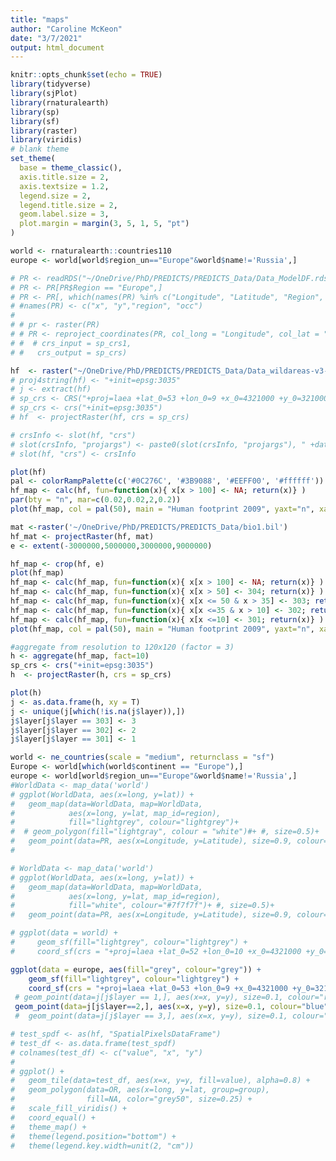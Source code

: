 ```yaml
---
title: "maps"
author: "Caroline McKeon"
date: "3/7/2021"
output: html_document
---
```


```r
knitr::opts_chunk$set(echo = TRUE)
library(tidyverse)
library(sjPlot)
library(rnaturalearth)
library(sp)
library(sf)
library(raster)
library(viridis)
# blank theme
set_theme(
  base = theme_classic(),
  axis.title.size = 2,
  axis.textsize = 1.2,
  legend.size = 2,
  legend.title.size = 2,
  geom.label.size = 3,
  plot.margin = margin(3, 5, 1, 5, "pt")
)
```



```r
world <- rnaturalearth::countries110
europe <- world[world$region_un=="Europe"&world$name!='Russia',]
```

```r
# PR <- readRDS("~/OneDrive/PhD/PREDICTS/PREDICTS_Data/Data_ModelDF.rds")
# PR <- PR[PR$Region == "Europe",]
# PR <- PR[, which(names(PR) %in% c("Longitude", "Latitude", "Region", "Diversity_metric"))]
# #names(PR) <- c("x", "y","region", "occ")
# 
# # pr <- raster(PR)
# # PR <- reproject_coordinates(PR, col_long = "Longitude", col_lat = "Latitude",
# #  # crs_input = sp_crs1, 
# #   crs_output = sp_crs)

hf  <- raster("~/OneDrive/PhD/PREDICTS/PREDICTS_Data/Data_wildareas-v3-2009-human-footprint-geotiff/wildareas-v3-2009-human-footprint.tif")
# proj4string(hf) <- "+init=epsg:3035"
# j <- extract(hf)
# sp_crs <- CRS("+proj=laea +lat_0=53 +lon_0=9 +x_0=4321000 +y_0=3210000 +ellps=GRS80 +no_defs ")
# sp_crs <- crs("+init=epsg:3035")
# hf  <- projectRaster(hf, crs = sp_crs)

# crsInfo <- slot(hf, "crs")
# slot(crsInfo, "projargs") <- paste0(slot(crsInfo, "projargs"), " +datum=GRS80")
# slot(hf, "crs") <- crsInfo

plot(hf)
pal <- colorRampPalette(c('#0C276C', '#3B9088', '#EEFF00', '#ffffff'))
hf_map <- calc(hf, fun=function(x){ x[x > 100] <- NA; return(x)} )
par(bty = "n", mar=c(0.02,0.02,2,0.2))
plot(hf_map, col = pal(50), main = "Human footprint 2009", yaxt="n", xaxt="n")

```

```r
mat <-raster('~/OneDrive/PhD/PREDICTS/PREDICTS_Data/bio1.bil')
hf_mat <- projectRaster(hf, mat)
e <- extent(-3000000,5000000,3000000,9000000)

hf_map <- crop(hf, e)
plot(hf_map)
hf_map <- calc(hf_map, fun=function(x){ x[x > 100] <- NA; return(x)} )
hf_map <- calc(hf_map, fun=function(x){ x[x > 50] <- 304; return(x)} )
hf_map <- calc(hf_map, fun=function(x){ x[x <= 50 & x > 35] <- 303; return(x)} )
hf_map <- calc(hf_map, fun=function(x){ x[x <=35 & x > 10] <- 302; return(x)} )
hf_map <- calc(hf_map, fun=function(x){ x[x <=10] <- 301; return(x)} )
plot(hf_map, col = pal(50), main = "Human footprint 2009", yaxt="n", xaxt="n")

```


```r

#aggregate from resolution to 120x120 (factor = 3)
h <- aggregate(hf_map, fact=10)
sp_crs <- crs("+init=epsg:3035")
h  <- projectRaster(h, crs = sp_crs)

plot(h)
j <- as.data.frame(h, xy = T)
j <- unique(j[which(!is.na(j$layer)),])
j$layer[j$layer == 303] <- 3
j$layer[j$layer == 302] <- 2
j$layer[j$layer == 301] <- 1
```

```r
world <- ne_countries(scale = "medium", returnclass = "sf")
Europe <- world[which(world$continent == "Europe"),]
europe <- world[world$region_un=="Europe"&world$name!='Russia',]
#WorldData <- map_data('world')
# ggplot(WorldData, aes(x=long, y=lat)) +
#   geom_map(data=WorldData, map=WorldData,
#            aes(x=long, y=lat, map_id=region),
#            fill="lightgrey", colour="lightgrey")+
#  # geom_polygon(fill="lightgray", colour = "white")#+ #, size=0.5)+
#   geom_point(data=PR, aes(x=Longitude, y=Latitude), size=0.9, colour="red")
# 


```
```r
# WorldData <- map_data('world')
# ggplot(WorldData, aes(x=long, y=lat)) +
#   geom_map(data=WorldData, map=WorldData,
#            aes(x=long, y=lat, map_id=region),
#            fill="white", colour="#7f7f7f")+ #, size=0.5)+
#   geom_point(data=PR, aes(x=Longitude, y=Latitude), size=0.9, colour="red")

```


```r
# ggplot(data = world) +
#     geom_sf(fill="lightgrey", colour="lightgrey") +
#     coord_sf(crs = "+proj=laea +lat_0=52 +lon_0=10 +x_0=4321000 +y_0=3210000 +ellps=GRS80  +units=m +no_defs")

ggplot(data = europe, aes(fill="grey", colour="grey")) +
    geom_sf(fill="lightgrey", colour="lightgrey") +
    coord_sf(crs = "+proj=laea +lat_0=53 +lon_0=9 +x_0=4321000 +y_0=3210000 +ellps=GRS80 +towgs84=0,0,0,0,0,0,0 +units=m +no_defs ")+
 # geom_point(data=j[j$layer == 1,], aes(x=x, y=y), size=0.1, colour="red")+
 geom_point(data=j[j$layer==2,], aes(x=x, y=y), size=0.1, colour="blue")+theme_void()
 #  geom_point(data=j[j$layer == 3,], aes(x=x, y=y), size=0.1, colour="yellow")
```



```r
# test_spdf <- as(hf, "SpatialPixelsDataFrame")
# test_df <- as.data.frame(test_spdf)
# colnames(test_df) <- c("value", "x", "y")
# 
# ggplot() +  
#   geom_tile(data=test_df, aes(x=x, y=y, fill=value), alpha=0.8) + 
#   geom_polygon(data=OR, aes(x=long, y=lat, group=group), 
#                fill=NA, color="grey50", size=0.25) +
#   scale_fill_viridis() +
#   coord_equal() +
#   theme_map() +
#   theme(legend.position="bottom") +
#   theme(legend.key.width=unit(2, "cm"))
```











